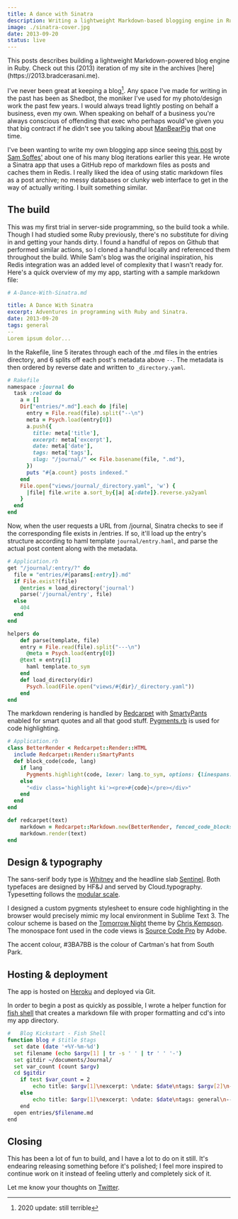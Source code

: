 ```yaml
---
title: A dance with Sinatra
description: Writing a lightweight Markdown-based blogging engine in Ruby with Sinatra.
image: ./sinatra-cover.jpg
date: 2013-09-20
status: live
---
```



<Note>
  This posts describes building a lightweight Markdown-powered blog engine in Ruby. Check out this
  (2013) iteration of my site in the archives [here](https://2013.bradcerasani.me).
</Note>

I've never been great at keeping a blog[^1]. Any space I've made for writing in the past has been as Shedbot, the moniker I've used for my photo/design work the past few years. I would always tread lightly posting on behalf a business, even my own. When speaking on behalf of a business you're always conscious of offending that exec who perhaps would've given you that big contract if he didn't see you talking about [ManBearPig](http://www.youtube.com/watch?v=xf69EEL3WBk) that one time.

I've been wanting to write my own blogging app since seeing [this post](http://sam.roon.io/new-blog) by [Sam Soffes'](http://twitter.com/soffes) about one of his many blog iterations earlier this year. He wrote a Sinatra app that uses a GitHub repo of markdown files as posts and caches them in Redis. I really liked the idea of using static markdown files as a post archive; no messy databases or clunky web interface to get in the way of actually writing. I built something similar.

## The build

This was my first trial in server-side programming, so the build took a while. Though I had studied some Ruby previously, there's no substitute for diving in and getting your hands dirty. I found a handful of repos on Github that performed similar actions, so I cloned a handful locally and referenced them throughout the build. While Sam's blog was the original inspiration, his Redis integration was an added level of complexity that I wasn't ready for. Here's a quick overview of my my app, starting with a sample markdown file:

```yaml
# A-Dance-With-Sinatra.md

title: A Dance With Sinatra
excerpt: Adventures in programming with Ruby and Sinatra.
date: 2013-09-20
tags: general
--
Lorem ipsum dolor...
```

In the Rakefile, line 5 iterates through each of the .md files in the entries directory, and 6 splits off each post's metadata above `--`. The metadata is then ordered by reverse date and written to `_directory.yaml`.

```ruby
# Rakefile
namespace :journal do
  task :reload do
    a = []
    Dir["entries/*.md"].each do |file|
      entry = File.read(file).split("--\n")
      meta = Psych.load(entry[0])
      a.push({
        title: meta['title'],
        excerpt: meta['excerpt'],
        date: meta['date'],
        tags: meta['tags'],
        slug: "/journal/" << File.basename(file, ".md"),
      })
      puts "#{a.count} posts indexed."
    end
    File.open("views/journal/_directory.yaml", 'w') {
      |file| file.write a.sort_by{|a| a[:date]}.reverse.ya2yaml
    }
  end
end
```

Now, when the user requests a URL from /journal, Sinatra checks to see if the corresponding file exists in /entries. If so, it'll load up the entry's structure according to haml template `journal/entry.haml`, and parse the actual post content along with the metadata.

```ruby
# Application.rb
get "/journal/:entry/?" do
  file = "entries/#{params[:entry]}.md"
  if File.exist?(file)
    @entries = load_directory('journal')
    parse('/journal/entry', file)
  else
    404
  end
end

helpers do
	def parse(template, file)
  	entry = File.read(file).split("---\n")
	  @meta = Psych.load(entry[0])
  	@text = entry[1]
	  haml template.to_sym
	end
	def load_directory(dir)
	  Psych.load(File.open("views/#{dir}/_directory.yaml"))
	end
end
```

The markdown rendering is handled by [Redcarpet](https://github.com/vmg/redcarpet) with [SmartyPants](http://daringfireball.net/projects/smartypants/) enabled for smart quotes and all that good stuff. [Pygments.rb](https://github.com/tmm1/pygments.rb) is used for code highlighting.

```ruby
# Application.rb
class BetterRender < Redcarpet::Render::HTML
  include Redcarpet::Render::SmartyPants
  def block_code(code, lang)
    if lang
      Pygments.highlight(code, lexer: lang.to_sym, options: {linespans: 'line'})
    else
      "<div class='highlight ki'><pre>#{code}</pre></div>"
    end
  end
end

def redcarpet(text)
	markdown = Redcarpet::Markdown.new(BetterRender, fenced_code_blocks: true)
	markdown.render(text)
end
```

## Design & typography

The sans-serif body type is [Whitney](http://www.typography.com/fonts/whitney/overview/) and the headline slab [Sentinel](http://www.typography.com/fonts/sentinel/overview). Both typefaces are designed by HF&J and served by Cloud.typography. Typesetting follows the [modular scale](http://modularscale.com/scale/?px1=20&px2=&ra1=1.333&ra2=0).

I designed a custom pygments stylesheet to ensure code highlighting in the browser would precisely mimic my local environment in Sublime Text 3. The colour scheme is based on the [Tomorrow Night](https://github.com/chriskempson/tomorrow-theme) theme by [Chris Kempson](https://twitter.com/chriskempson). The monospace font used in the code views is [Source Code Pro](http://blogs.adobe.com/typblography/2012/09/source-code-pro.html) by Adobe.

The accent colour, #3BA7BB is the colour of Cartman's hat from South Park.

## Hosting & deployment

The app is hosted on [Heroku](https://www.heroku.com/) and deployed via Git.

In order to begin a post as quickly as possible, I wrote a helper function for [fish shell](http://fishshell.com/) that creates a markdown file with proper formatting and cd's into my app directory.

```bash
#	Blog Kickstart - Fish Shell
function blog # $title $tags
  set date (date '+%Y-%m-%d')
  set filename (echo $argv[1] | tr -s ' ' | tr ' ' '-')
  set gitdir ~/documents/Journal/
  set var_count (count $argv)
  cd $gitdir
    if test $var_count = 2
  		echo title: $argv[1]\nexcerpt: \ndate: $date\ntags: $argv[2]\n---\n\n >entries/$filename.md
    else
   		echo title: $argv[1]\nexcerpt: \ndate: $date\ntags: general\n---\n\n >entries/$filename.md
   	end
  open entries/$filename.md
end
```

## Closing

This has been a lot of fun to build, and I have a lot to do on it still. It's endearing releasing something before it's polished; I feel more inspired to continue work on it instead of feeling utterly and completely sick of it.

Let me know your thoughts on [Twitter](http://twitter.com/bradcerasani).

[^1]: 2020 update: still terrible
